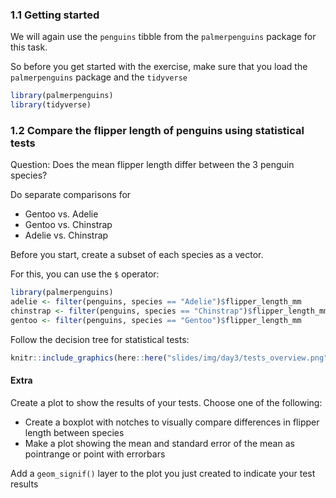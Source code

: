 ### 1.1 Getting started

We will again use the `penguins` tibble from the `palmerpenguins` package for this task.

So before you get started with the exercise, make sure that you load the `palmerpenguins` package and the `tidyverse`

```r
library(palmerpenguins)
library(tidyverse)
```

### 1.2 Compare the flipper length of penguins using statistical tests

Question: Does the mean flipper length differ between the 3 penguin species?

Do separate comparisons for

- Gentoo vs. Adelie
- Gentoo vs. Chinstrap
- Adelie vs. Chinstrap

Before you start, create a subset of each species as a vector.

For this, you can use the `$` operator:

```r
library(palmerpenguins)
adelie <- filter(penguins, species == "Adelie")$flipper_length_mm
chinstrap <- filter(penguins, species == "Chinstrap")$flipper_length_mm
gentoo <- filter(penguins, species == "Gentoo")$flipper_length_mm
```

Follow the decision tree for statistical tests:

```r
knitr::include_graphics(here::here("slides/img/day3/tests_overview.png"))
```

#### Extra

Create a plot to show the results of your tests. Choose one of the following:

- Create a boxplot with notches to visually compare differences in flipper length between species
- Make a plot showing the mean and standard error of the mean as pointrange or point with 
errorbars

Add a `geom_signif()` layer to the plot you just created to indicate your test results
